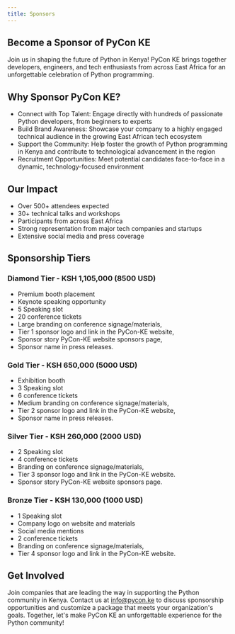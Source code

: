 ```yaml
---
title: Sponsors
---
```


## Become a Sponsor of PyCon KE

Join us in shaping the future of Python in Kenya! PyCon KE brings together developers, engineers, and tech enthusiasts from across East Africa for an unforgettable celebration of Python programming.

## Why Sponsor PyCon KE?

- Connect with Top Talent: Engage directly with hundreds of passionate Python developers, from beginners to experts
- Build Brand Awareness: Showcase your company to a highly engaged technical audience in the growing East African tech ecosystem
- Support the Community: Help foster the growth of Python programming in Kenya and contribute to technological advancement in the region
- Recruitment Opportunities: Meet potential candidates face-to-face in a dynamic, technology-focused environment

## Our Impact

- Over 500+ attendees expected
- 30+ technical talks and workshops
- Participants from across East Africa
- Strong representation from major tech companies and startups
- Extensive social media and press coverage

## Sponsorship Tiers

### Diamond Tier - KSH 1,105,000 (8500 USD)

- Premium booth placement
- Keynote speaking opportunity
- 5 Speaking slot
- 20 conference tickets
- Large branding on conference signage/materials,
- Tier 1 sponsor logo and link in the PyCon-KE website,
- Sponsor story PyCon-KE website sponsors page,
- Sponsor name in press releases.

### Gold Tier - KSH 650,000 (5000 USD)

- Exhibition booth
- 3 Speaking slot
- 6 conference tickets
- Medium branding on conference signage/materials,
- Tier 2 sponsor logo and link in the PyCon-KE website,
- Sponsor name in press releases.

### Silver Tier - KSH 260,000 (2000 USD)

- 2 Speaking slot
- 4 conference tickets
- Branding on conference signage/materials,
- Tier 3 sponsor logo and link in the PyCon-KE website.
- Sponsor story PyCon-KE website sponsors page.

### Bronze Tier - KSH 130,000 (1000 USD)

- 1 Speaking slot
- Company logo on website and materials
- Social media mentions
- 2 conference tickets
- Branding on conference signage/materials,
- Tier 4 sponsor logo and link in the PyCon-KE website.

## Get Involved

Join companies that are leading the way in supporting the Python community in Kenya. Contact us at [info@pycon.ke](mailto:info@pycon.ke) to discuss sponsorship opportunities and customize a package that meets your organization's goals.
Together, let's make PyCon KE an unforgettable experience for the Python community!

<Sponsors />
